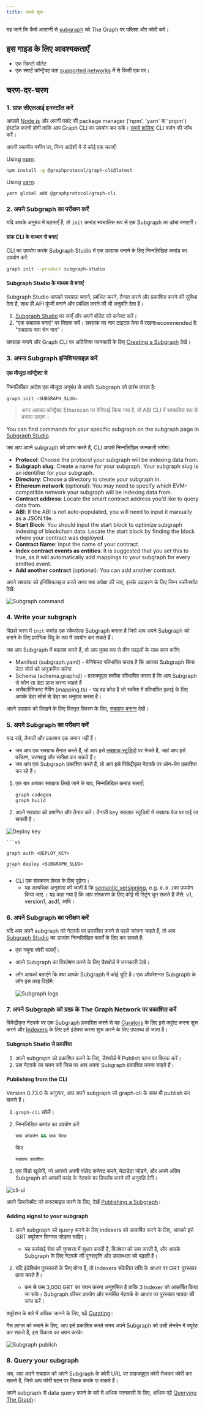 ```yaml
---
title: जल्दी शुरू
---
```


यह जानें कि कैसे आसानी से [subgraph](/developing/developer-faqs/#1-what-is-a-subgraph) को The Graph पर पब्लिश और क्वेरी करें।

## इस गाइड के लिए आवश्यकताएँ

- एक क्रिप्टो वॉलेट
- एक स्मार्ट कॉन्ट्रैक्ट पता [supported networks](/developing/supported-networks/) में से किसी एक पर।

## चरण-दर-चरण

### 1. ग्राफ़ सीएलआई इनस्टॉल करें

आपको [Node.js](https://nodejs.org/) और अपनी पसंद की package manager ('npm', 'yarn' या 'pnpm') इंस्टॉल करनी होगी ताकि आप Graph CLI का उपयोग कर सकें। [सबसे हालिया](https://github.com/graphprotocol/graph-tooling/releases?q=%40graphprotocol%2Fgraph-cli&expanded=true) CLI वर्ज़न की जाँच करें।

अपनी स्थानीय मशीन पर, निम्न आदेशों में से कोई एक चलाएँ:

Using [npm](https://www.npmjs.com/):

```sh
npm install -g @graphprotocol/graph-cli@latest
```

Using [yarn](https://yarnpkg.com/):

```sh
yarn global add @graphprotocol/graph-cli
```

### 2. अपने Subgraph का परीक्षण करें

यदि आपके अनुबंध में घटनाएँ हैं, तो `init` कमांड स्वचालित रूप से एक Subgraph का ढांचा बनाएगी।

#### ग्राफ CLI के माध्यम से बनाएं

CLI का उपयोग करके Subgraph Studio में एक उपग्राफ बनाने के लिए निम्नलिखित कमांड का उपयोग करें:

```sh
graph init --product subgraph-studio
```

#### Subgraph Studio के माध्यम से बनाएं

Subgraph Studio आपको सबग्राफ़ बनाने, प्रबंधित करने, तैनात करने और प्रकाशित करने की सुविधा देता है, साथ ही API कुंजी बनाने और प्रबंधित करने की भी अनुमति देता है।

1. [Subgraph Studio](https://thegraph.com/studio/) पर जाएँ और अपने वॉलेट को कनेक्ट करें।
2. "एक सबग्राफ बनाएं" पर क्लिक करें। सबग्राफ का नाम टाइटल केस में रखनाrecommended है: "सबग्राफ नाम चेन नाम"।

सबग्राफ़ बनाने और Graph CLI पर अतिरिक्त जानकारी के लिए [Creating a Subgraph](/developing/creating-a-subgraph) देखें।

### 3. अपना Subgraph इनिशियलाइज़ करें

#### एक मौजूदा कॉन्ट्रैक्ट से

निम्नलिखित आदेश एक मौजूदा अनुबंध से आपके Subgraph को प्रारंभ करता है:

```sh
graph init <SUBGRAPH_SLUG>
```

> अगर आपका कॉन्ट्रैक्ट Etherscan पर वेरिफाई किया गया है, तो ABI CLI में स्वचालित रूप से बनाया जाएगा।

You can find commands for your specific subgraph on the subgraph page in [Subgraph Studio](https://thegraph.com/studio/).

जब आप अपने subgraph को प्रारंभ करते हैं, CLI आपसे निम्नलिखित जानकारी मांगेगा:

- **Protocol**: Choose the protocol your subgraph will be indexing data from.
- **Subgraph slug**: Create a name for your subgraph. Your subgraph slug is an identifier for your subgraph.
- **Directory**: Choose a directory to create your subgraph in.
- **Ethereum network** (optional): You may need to specify which EVM-compatible network your subgraph will be indexing data from.
- **Contract address**: Locate the smart contract address you’d like to query data from.
- **ABI**: If the ABI is not auto-populated, you will need to input it manually as a JSON file.
- **Start Block**: You should input the start block to optimize subgraph indexing of blockchain data. Locate the start block by finding the block where your contract was deployed.
- **Contract Name**: Input the name of your contract.
- **Index contract events as entities**: It is suggested that you set this to true, as it will automatically add mappings to your subgraph for every emitted event.
- **Add another contract** (optional): You can add another contract.

अपने सबग्राफ को इनिशियलाइज़ करते समय क्या अपेक्षा की जाए, इसके उदाहरण के लिए निम्न स्क्रीनशॉट देखें:

![Subgraph command](/img/CLI-Example.png)

### 4. Write your subgraph

पिछले चरण में `init` कमांड एक स्कैफोल्ड Subgraph बनाता है जिसे आप अपने Subgraph को बनाने के लिए प्रारंभिक बिंदु के रूप में उपयोग कर सकते हैं।

जब आप Subgraph में बदलाव करते हैं, तो आप मुख्य रूप से तीन फाइलों के साथ काम करेंगे:

- Manifest (subgraph.yaml) - मेनिफेस्ट परिभाषित करता है कि आपका Subgraph किस डेटा सोर्स को अनुक्रमित करेगा
- Schema (schema.graphql) - ग्राफक्यूएल स्कीमा परिभाषित करता है कि आप Subgraph से कौन सा डेटा प्राप्त करना चाहते हैं
- असेंबलीस्क्रिप्ट मैपिंग (mapping.ts) - यह वह कोड है जो स्कीमा में परिभाषित इकाई के लिए आपके डेटा सोर्स से डेटा का अनुवाद करता है।

अपने उपग्राफ को लिखने के लिए विस्तृत विवरण के लिए, [सबग्राफ बनाना](/developing/creating-a-subgraph/) देखें।

### 5. अपने Subgraph का परीक्षण करें

याद रखें, तैनाती और प्रकाशन एक समान नहीं हैं।

- जब आप एक सबग्राफ तैनात करते हैं, तो आप इसे [सबग्राफ स्टूडियो](https://thegraph.com/studio/) पर भेजते हैं, जहां आप इसे परीक्षण, चरणबद्ध और समीक्षा कर सकते हैं।
- जब आप एक Subgraph प्रकाशित करते हैं, तो आप इसे विकेंद्रीकृत नेटवर्क पर ऑन-चेन प्रकाशित कर रहे हैं।

1. एक बार आपका सबग्राफ लिखे जाने के बाद, निम्नलिखित कमांड चलाएँ:

   ```sh
   graph codegen
   graph build
   ```

2. अपने सबग्राफ को प्रमाणित और तैनात करें। तैनाती key सबग्राफ स्टूडियो में सबग्राफ पेज पर पाई जा सकती है।

![Deploy key](/img/subgraph-studio-deploy-key.jpg)

````
```sh

graph auth <DEPLOY_KEY>

graph deploy <SUBGRAPH_SLUG>
```
````

- CLI एक संस्करण लेबल के लिए पूछेगा।
  - यह अत्यधिक अनुशंसा की जाती है कि [semantic versioning](https://semver.org/), e.g. `0.0.1`का उपयोग किया जाए । यह कहा गया है कि आप संस्करण के लिए कोई भी स्ट्रिंग चुन सकते हैं जैसे: v1, version1, asdf, आदि।

### 6. अपने Subgraph का परीक्षण करें

यदि आप अपने subgraph को नेटवर्क पर प्रकाशित करने से पहले जांचना चाहते हैं, तो आप [Subgraph Studio](https://thegraph.com/studio/) का उपयोग निम्नलिखित कार्यों के लिए कर सकते हैं:

- एक नमूना क्वेरी चलाएँ।
- अपने Subgraph का विश्लेषण करने के लिए डैशबोर्ड में जानकारी देखें।
- लॉग आपको बताएंगे कि क्या आपके Subgraph में कोई त्रुटि है। एक ऑपरेशनल Subgraph के लॉग इस तरह दिखेंगे:

  ![Subgraph logs](/img/subgraph-logs-image.png)

### 7. अपने Subgraph को ग्राफ़ के The Graph Network पर प्रकाशित करें

विकेंद्रीकृत नेटवर्क पर एक Subgraph प्रकाशित करने से यह [Curators](/network/curating/) के लिए इसे क्यूरेट करना शुरू करने और [Indexers](/network/indexing/) के लिए इसे इंडेक्स करना शुरू करने के लिए उपलब्ध हो जाता है।

#### Subgraph Studio से प्रकाशित

1. अपने subgraph को प्रकाशित करने के लिए, डैशबोर्ड में Publish बटन पर क्लिक करें।
2. उस नेटवर्क का चयन करें जिस पर आप अपना Subgraph प्रकाशित करना चाहते हैं।

#### Publishing from the CLI

Version 0.73.0 के अनुसार, आप अपने subgraph को graph-cli के साथ भी publish कर सकते हैं।

1. `graph-cli` खोलें।

2. निम्नलिखित कमांड का उपयोग करें:

   ```sh
   ग्राफ कोडजेन && ग्राफ बिल्ड
   ```

   फिर

   ```sh
   सबग्राफ प्रकाशित
   ```

3. एक विंडो खुलेगी, जो आपको अपनी वॉलेट कनेक्ट करने, मेटाडेटा जोड़ने, और अपने अंतिम Subgraph को आपकी पसंद के नेटवर्क पर डिप्लॉय करने की अनुमति देगी।

![cli-ui](/img/cli-ui.png)

अपने डिप्लॉयमेंट को कस्टमाइज़ करने के लिए, देखें [Publishing a Subgraph](/publishing/publishing-a-subgraph/)।

#### Adding signal to your subgraph

1. अपने subgraph को query करने के लिए indexers को आकर्षित करने के लिए, आपको इसे GRT क्यूरेशन सिग्नल जोड़ना चाहिए।

   - यह कार्रवाई सेवा की गुणवत्ता में सुधार करती है, विलंबता को कम करती है, और आपके Subgraph के लिए नेटवर्क की पुनरावृत्ति और उपलब्धता को बढ़ाती है।

2. यदि इंडेक्सिंग पुरस्कारों के लिए योग्य हैं, तो Indexers संकेतित राशि के आधार पर GRT पुरस्कार प्राप्त करते हैं।

   - कम से कम 3,000 GRT का चयन करना अनुशंसित है ताकि 3 Indexer को आकर्षित किया जा सके। Subgraph फ़ीचर उपयोग और समर्थित नेटवर्क के आधार पर पुरस्कार पात्रता की जांच करें।

क्यूरेशन के बारे में अधिक जानने के लिए, पढ़ें [Curating](/network/curating/)।

गैस लागत को बचाने के लिए, आप इसे प्रकाशित करते समय अपने Subgraph को उसी लेनदेन में क्यूरेट कर सकते हैं, इस विकल्प का चयन करके:

![Subgraph publish](/img/studio-publish-modal.png)

### 8. Query your subgraph

अब, आप अपने सबग्राफ को अपने Subgraph के क्वेरी URL पर ग्राफ़क्यूएल क्वेरी भेजकर क्वेरी कर सकते हैं, जिसे आप क्वेरी बटन पर क्लिक करके पा सकते हैं।

अपने subgraph से data query करने के बारे में अधिक जानकारी के लिए, अधिक पढ़ें [Querying The Graph](/querying/querying-the-graph/)।

